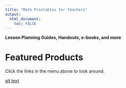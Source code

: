 ```yaml
---
title: "Math Printables for Teachers"
output: 
  html_document:
    toc: FALSE
---
```



**Lesson Planning Guides, Handouts, e-books, and more**


# Featured Products

Click the links in the menu above to look around.

[alt text](media/front.jpg)
